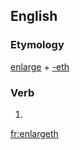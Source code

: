 ==English==

===Etymology===
[[enlarge]] + [[-eth]]

===Verb===
{{en-verb form}}

# {{archaic third-person singular of|enlarge}}

[[fr:enlargeth]]